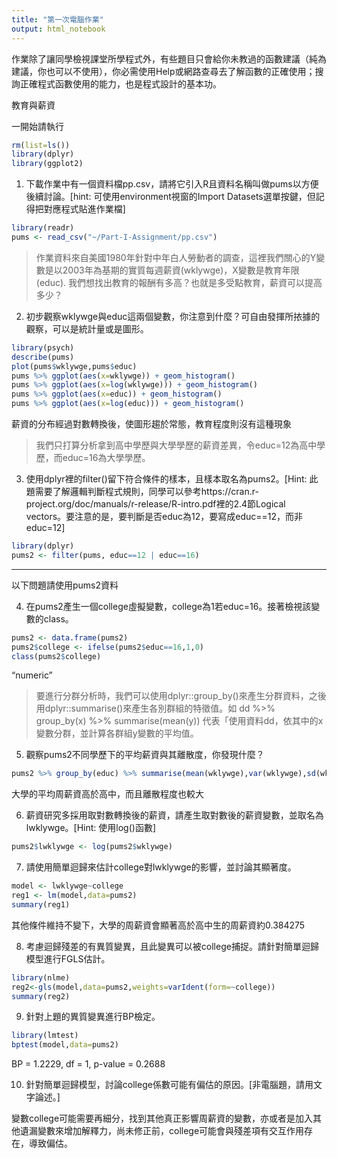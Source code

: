 ```yaml
---
title: "第一次電腦作業"
output: html_notebook
---
```

作業除了讓同學檢視課堂所學程式外，有些題目只會給你未教過的函數建議（純為建議，你也可以不使用），你必需使用Help或網路查尋去了解函數的正確使用；搜詢正確程式函數使用的能力，也是程式設計的基本功。

教育與薪資 

一開始請執行
```r
rm(list=ls())
library(dplyr)
library(ggplot2)
```

1. 下載作業中有一個資料檔pp.csv，請將它引入R且資料名稱叫做pums以方便後續討論。[hint: 可使用environment視窗的Import Datasets選單按鍵，但記得把對應程式貼進作業檔]
```r
library(readr)
pums <- read_csv("~/Part-I-Assignment/pp.csv")
```


> 作業資料來自美國1980年針對中年白人勞動者的調查，這裡我們關心的Y變數是以2003年為基期的實質每週薪資(wklywge)，X變數是教育年限(educ). 我們想找出教育的報酬有多高？也就是多受點教育，薪資可以提高多少？

2. 初步觀察wklywge與educ這兩個變數，你注意到什麼？可自由發揮所挔據的觀察，可以是統計量或是圖形。
```r
library(psych)
describe(pums)
plot(pums$wklywge,pums$educ)
pums %>% ggplot(aes(x=wklywge)) + geom_histogram()
pums %>% ggplot(aes(x=log(wklywge))) + geom_histogram()
pums %>% ggplot(aes(x=educ)) + geom_histogram()
pums %>% ggplot(aes(x=log(educ))) + geom_histogram()
```
薪資的分布經過對數轉換後，使圖形趨於常態，教育程度則沒有這種現象

> 我們只打算分析拿到高中學歷與大學學歷的薪資差異，令educ=12為高中學歷，而educ=16為大學學歷。

3. 使用dplyr裡的filter()留下符合條件的樣本，且樣本取名為pums2。[Hint: 此題需要了解邏輯判斷程式規則，同學可以參考https://cran.r-project.org/doc/manuals/r-release/R-intro.pdf裡的2.4節Logical vectors。要注意的是，要判斷是否educ為12，要寫成educ==12，而非educ=12]
```r
library(dplyr)
pums2 <- filter(pums, educ==12 | educ==16)
```


***
以下問題請使用pums2資料

4. 在pums2產生一個college虛擬變數，college為1若educ=16。接著檢視該變數的class。
```r

pums2 <- data.frame(pums2)
pums2$college <- ifelse(pums2$educ==16,1,0)
class(pums2$college)
```
"numeric"

> 要進行分群分析時，我們可以使用dplyr::group_by()來產生分群資料，之後用dplyr::summarise()來產生各別群組的特徵值。如 dd %>% group_by(x) %>% summarise(mean(y)) 代表「使用資料dd，依其中的x變數分群，並計算各群組y變數的平均值。

5. 觀察pums2不同學歷下的平均薪資與其離散度，你發現什麼？
```r
pums2 %>% group_by(educ) %>% summarise(mean(wklywge),var(wklywge),sd(wklywge))
```
大學的平均周薪資高於高中，而且離散程度也較大

6. 薪資研究多採用取對數轉換後的薪資，請產生取對數後的薪資變數，並取名為lwklywge。[Hint: 使用log()函數]
```r
pums2$lwklywge <- log(pums2$wklywge)
```

7. 請使用簡單迴歸來估計college對lwklywge的影響，並討論其顯著度。
```r
model <- lwklywge~college
reg1 <- lm(model,data=pums2)
summary(reg1)
```
其他條件維持不變下，大學的周薪資會顯著高於高中生的周薪資約0.384275

8. 考慮迴歸殘差的有異質變異，且此變異可以被college捕捉。請針對簡單迴歸模型進行FGLS估計。
```r
library(nlme)
reg2<-gls(model,data=pums2,weights=varIdent(form=~college))
summary(reg2)
```

9. 針對上題的異質變異進行BP檢定。
```r
library(lmtest)
bptest(model,data=pums2)
```
BP = 1.2229, df = 1, p-value = 0.2688

10. 針對簡單迴歸模型，討論college係數可能有偏估的原因。[非電腦題，請用文字論述。]

變數college可能需要再細分，找到其他真正影響周薪資的變數，亦或者是加入其他遺漏變數來增加解釋力，尚未修正前，college可能會與殘差項有交互作用存在，導致偏估。
